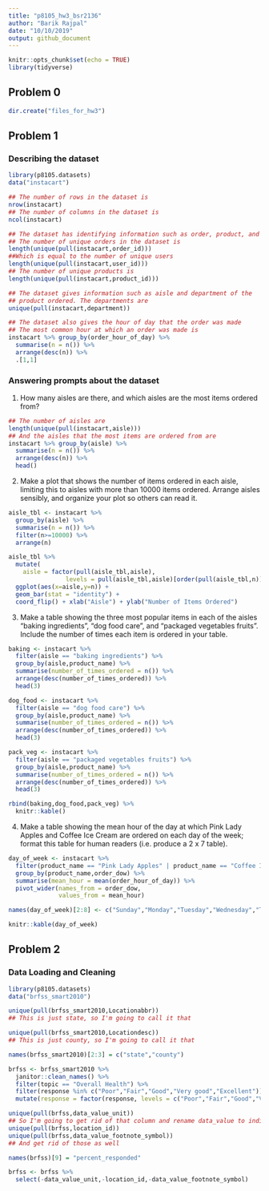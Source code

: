 ```yaml
---
title: "p8105_hw3_bsr2136"
author: "Barik Rajpal"
date: "10/10/2019"
output: github_document
---
```


```r
knitr::opts_chunk$set(echo = TRUE)
library(tidyverse)
```

## Problem 0

```r
dir.create("files_for_hw3")
```

## Problem 1

### Describing the dataset

```r
library(p8105.datasets)
data("instacart")

## The number of rows in the dataset is
nrow(instacart)
## The number of columns in the dataset is
ncol(instacart)

## The dataset has identifying information such as order, product, and user.
## The number of unique orders in the dataset is
length(unique(pull(instacart,order_id)))
##Which is equal to the number of unique users
length(unique(pull(instacart,user_id)))
## The number of unique products is
length(unique(pull(instacart,product_id)))

## The dataset gives information such as aisle and department of the
## product ordered. The departments are
unique(pull(instacart,department))

## The dataset also gives the hour of day that the order was made
## The most common hour at which an order was made is
instacart %>% group_by(order_hour_of_day) %>%
  summarise(n = n()) %>%
  arrange(desc(n)) %>%
  .[1,1]
```

### Answering prompts about the dataset

1. How many aisles are there, and which aisles are the most items ordered from?

```r
## The number of aisles are
length(unique(pull(instacart,aisle)))
## And the aisles that the most items are ordered from are
instacart %>% group_by(aisle) %>%
  summarise(n = n()) %>%
  arrange(desc(n)) %>%
  head()
```

2. Make a plot that shows the number of items ordered in each aisle, limiting this to aisles with more than 10000 items ordered. Arrange aisles sensibly, and organize your plot so others can read it.

```r
aisle_tbl <- instacart %>% 
  group_by(aisle) %>%
  summarise(n = n()) %>%
  filter(n>=10000) %>%
  arrange(n)

aisle_tbl %>%
  mutate(
    aisle = factor(pull(aisle_tbl,aisle),
                levels = pull(aisle_tbl,aisle)[order(pull(aisle_tbl,n))])) %>% 
  ggplot(aes(x=aisle,y=n)) + 
  geom_bar(stat = "identity") + 
  coord_flip() + xlab("Aisle") + ylab("Number of Items Ordered")
```

3. Make a table showing the three most popular items in each of the aisles “baking ingredients”, “dog food care”, and “packaged vegetables fruits”. Include the number of times each item is ordered in your table.

```r
baking <- instacart %>%
  filter(aisle == "baking ingredients") %>%
  group_by(aisle,product_name) %>%
  summarise(number_of_times_ordered = n()) %>%
  arrange(desc(number_of_times_ordered)) %>%
  head(3)

dog_food <- instacart %>%
  filter(aisle == "dog food care") %>%
  group_by(aisle,product_name) %>%
  summarise(number_of_times_ordered = n()) %>%
  arrange(desc(number_of_times_ordered)) %>%
  head(3)

pack_veg <- instacart %>%
  filter(aisle == "packaged vegetables fruits") %>%
  group_by(aisle,product_name) %>%
  summarise(number_of_times_ordered = n()) %>%
  arrange(desc(number_of_times_ordered)) %>%
  head(3)

rbind(baking,dog_food,pack_veg) %>%
  knitr::kable()
```

4. Make a table showing the mean hour of the day at which Pink Lady Apples and Coffee Ice Cream are ordered on each day of the week; format this table for human readers (i.e. produce a 2 x 7 table).

```r
day_of_week <- instacart %>%
  filter(product_name == "Pink Lady Apples" | product_name == "Coffee Ice Cream") %>%
  group_by(product_name,order_dow) %>%
  summarise(mean_hour = mean(order_hour_of_day)) %>%
  pivot_wider(names_from = order_dow,
              values_from = mean_hour)

names(day_of_week)[2:8] <- c("Sunday","Monday","Tuesday","Wednesday","Thursday","Friday","Saturday")

knitr::kable(day_of_week)
```

## Problem 2

### Data Loading and Cleaning

```r
library(p8105.datasets)
data("brfss_smart2010")

unique(pull(brfss_smart2010,Locationabbr))
## This is just state, so I'm going to call it that

unique(pull(brfss_smart2010,Locationdesc))
## This is just county, so I'm going to call it that

names(brfss_smart2010)[2:3] = c("state","county")

brfss <- brfss_smart2010 %>%
  janitor::clean_names() %>%
  filter(topic == "Overall Health") %>%
  filter(response %in% c("Poor","Fair","Good","Very good","Excellent")) %>%
  mutate(response = factor(response, levels = c("Poor","Fair","Good","Very good","Excellent")))

unique(pull(brfss,data_value_unit))
## So I'm going to get rid of that column and rename data_value to indicate that it is a %
unique(pull(brfss,location_id))
unique(pull(brfss,data_value_footnote_symbol))
## And get rid of those as well

names(brfss)[9] = "percent_responded"

brfss <- brfss %>%
  select(-data_value_unit,-location_id,-data_value_footnote_symbol)
  


```

